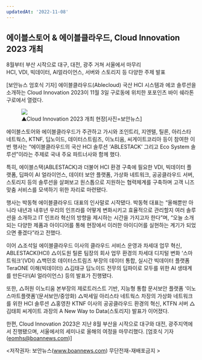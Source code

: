 ```yaml
---
updatedAt: '2022-11-08'
---
```


<h2>에이블스토어 & 에이블클라우드, Cloud Innovation 2023 개최</h2>
<div style={{ fontWeight: '700' }}>8월부터 부산 시작으로 대구, 대전, 광주 거쳐 서울에서 마무리</div>
<div style={{ fontWeight: '700' }} className='not-prose'>
  HCI, VDI, 빅데이터, AI얼라이언스, 서버와 스토리지 등 다양한 주제 발표
</div>

[보안뉴스 엄호식 기자] 에이블클라우드(Ablecloud) 국산 HCI 시스템과 에코 솔루션을 소개하는 Cloud Innovation 2023이 11월 3일 구로동에 위치한 포포인츠 바이 쉐라톤 구로에서 열렸다.

<figure>
  <img src='https://github.com/ablecloud-team/ablecloud-homepage/blob/dev/public/images/blog/478-1.jpg?raw=true' />
  <div style={{ display: 'flex', justifyContent: 'center' }} className='not-prose'>
    ▲Cloud Innovation 2023 개최 현장[사진=보안뉴스]
  </div>
</figure>

에이블스토어와 에이블클라우드가 주관하고 가시와 조인트리, 지엔텔, 틸론, 아리스타 네트웍스, KTNF, 딥노이드, 데이터스트림즈, 이노티움, 씨게이트코리아 등이 참여한 이번 행사는 “에이블클라우드의 국산 HCI 솔루션 ‘ABLESTACK’ 그리고 Eco System 솔루션”이라는 주제로 국내 주요 파트너사와 함께 했다.

특히, 에이블스택(ABLESTACK)과 더불어 HCI 환경 구축에 필요한 VDI, 빅데이터 플랫폼, 딥파이 AI 얼라이언스, 데이터 보안 플랫폼, 가상화 네트워크, 공공클라우드 서버, 스토리지 등의 솔루션을 살펴보고 원스톱으로 지원하는 협력체계를 구축하며 고객 니즈 맞춤 서비스를 모색하기 위한 자리로 마련됐다.

행사는 박동혁 에이블클라우드 대표의 인사말로 시작됐다. 박동혁 대표는 “올해뿐만 아니라 내년과 내후년 우리의 인프라를 어떻게 변화시키고 효율적으로 관리할지 여러 솔루션을 소개하고 IT 인프라 혁신의 방향을 제시하는 시간을 가지고자 한다”며, “오늘 소개되는 다양한 제품과 아이디어를 통해 현장에서 이러한 아이디어를 실현하는 계기가 되었으면 좋겠다”라고 전했다.

이어 △조석일 에이블클라우드 이사의 클라우드 서비스 운영과 차세대 업무 혁신, ABLESTACK(HCI) △이도원 틸론 팀장의 회사 업무 환경의 차세대 디지털 변화 ‘스마트워크’(VDI) △백민호 데이터스트림즈 부장의 데이터 통합, 실시간 빅데이터 플랫폼 TeraONE 이해(빅데이터) △김태규 딥노이드 전무의 딥파이로 모두를 위한 AI 생태계를 만든다!(AI 얼라이언스) 등의 발표가 진행됐다.

또한, △허원 이노티움 본부장의 제로트러스트 기반, 지능형 통합 문서보안 플랫폼 ‘이노스마트플랫폼’(문서보안/중앙화) △박세일 아리스타 네트웍스 차장의 가상화 네트워크를 위한 HCI 솔루션 △홍영찬 KTNF 이사의 공공클라우드 환경의 혁신, KTFN 서버 △김태희 씨게이트 과장의 A New Way to Data(스토리지) 발표가 이어졌다.

한편, Cloud Innovation 2023은 지난 8월 부산을 시작으로 대구와 대전, 광주지역에서 진행됐으며, 서울에서의 세미나로 올해의 여정을 마무리했다.
[엄호식 기자(eomhs@boannews.com)]

&lt;저작권자: 보안뉴스(www.boannews.com) 무단전재-재배포금지 &gt;
